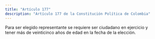```yaml
---
title: "Artículo 177"
description: "Artículo 177 de la Constitución Política de Colombia"
---
```


Para ser elegido representante se requiere ser ciudadano en ejercicio y tener más de veinticinco años de edad en la fecha de la elección.
